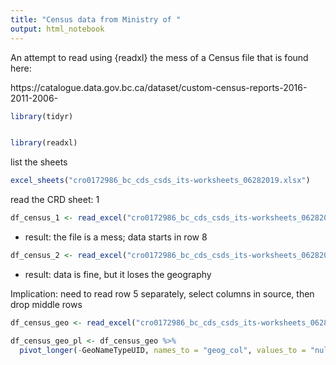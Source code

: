 ```yaml
---
title: "Census data from Ministry of "
output: html_notebook
---
```



An attempt to read using {readxl} the mess of a Census file that is found here:

https://catalogue.data.gov.bc.ca/dataset/custom-census-reports-2016-2011-2006-



```r
library(tidyr)


library(readxl)

```


list the sheets

```r

excel_sheets("cro0172986_bc_cds_csds_its-worksheets_06282019.xlsx")

```


read the CRD sheet: 1

```r

df_census_1 <- read_excel("cro0172986_bc_cds_csds_its-worksheets_06282019.xlsx", sheet = "RD5917")

```

* result: the file is a mess; data starts in row 8


```r


df_census_2 <- read_excel("cro0172986_bc_cds_csds_its-worksheets_06282019.xlsx", sheet = "RD5917", skip = 7)


```

* result: data is fine, but it loses the geography


Implication: need to read row 5 separately, select columns in source, then drop middle rows

```r

df_census_geo <- read_excel("cro0172986_bc_cds_csds_its-worksheets_06282019.xlsx", sheet = "RD5917", skip = 4, n_max = 1)

df_census_geo_pl <- df_census_geo %>%
  pivot_longer(-GeoNameTypeUID, names_to = "geog_col", values_to = "null") 


```

